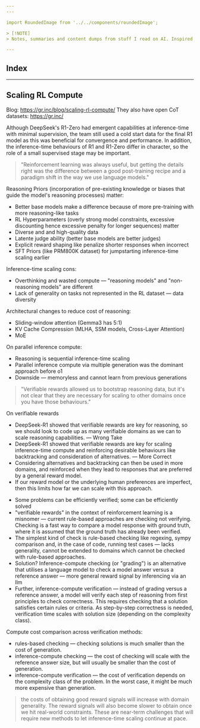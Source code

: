 ```yaml
---
---

import RoundedImage from '../../components/roundedImage';

> [!NOTE]
> Notes, summaries and content dumps from stuff I read on AI. Inspired from [TDM](https://x.com/cto_junior) ji's [AGI Log](https://docs.google.com/document/d/e/2PACX-1vQD8IlBotGdBxp3BnXkSjk8bNZlPV_0EH9ZA6wHd5dNf-BLSiwXUinvgv8ZoBEnNyTCF-chWO30NRw0/pub)

---
```


## Index

---

## Scaling RL Compute

Blog: https://gr.inc/blog/scaling-rl-compute/
They also have open CoT datasets: https://gr.inc/

Although DeepSeek's R1-Zero had emergent capabilities at inference-time with minimal supervision, the team still used a cold start data for the final R1 model as this was beneficial for convergence and performance. In addition, the inference-time behaviours of R1 and R1-Zero differ in character, so the role of a small supervised stage may be important.

> "Reinforcement learning was always useful, but getting the details right was the difference between a good post-training recipe and a paradigm shift in the way we use language models."

Reasoning Priors (incorporation of pre-existing knowledge or biases that guide the model's reasoning processes) matter:
- Better base models make a difference because of more pre-training with more reasoning-like tasks
- RL Hyperparameters (overly strong model constraints, excessive discounting hence excessive penalty for longer sequences) matter
- Diverse and and high-quality data
- Latente judge ability (better base models are better judges)
- Explicit reward shaping like penalize shorter responses when incorrect
- SFT Priors (like PRM800K dataset) for jumpstarting inference-time scaling earlier

Inference-time scaling cons:
- Overthinking and wasted compute — "reasoning models" and "non-reasoning models" are different
- Lack of generality on tasks not represented in the RL dataset — data diversity

Architectural changes to reduce cost of reasoning:
- Sliding-window attention (Gemma3 has 5:1)
- KV Cache Compression (MLHA, SSM models, Cross-Layer Attention)
- MoE

On parallel inference compute:
- Reasoning is sequential inference-time scaling
- Parallel inference compute via multiple generation was the dominant approach before o1
- Downside — memoryless and cannot learn from previous generations

> "Verifiable rewards allowed us to bootstrap reasoning data, but it's not clear that they are necessary for scaling to other domains once you have those behaviours."

On verifiable rewards
- DeepSeek-R1 showed that verifiable rewards are key for reasoning, so we should look to code up as many verifiable domains as we can to scale reasoning capabilities. — Wrong Take
- DeepSeek-R1 showed that verifiable rewards are key for scaling inference-time compute and reinforcing desirable behaviours like backtracking and consideration of alternatives. — More Correct
- Considering alternatives and backtracking can then be used in more domains, and reinforced when they lead to responses that are preferred by a general reward model.
- If our reward model or the underlying human preferences are imperfect, then this limits how far we can scale with this approach.

<RoundedImage
  src="/images/ai-log/checking.png"
  alt='"As we move towards generative verification, generality increases but the reward signal becomes more costly."'
  caption='"As we move towards generative verification, generality increases but the reward signal becomes more costly."'
  width={300}
  height={300}
/>

- Some problems can be efficiently verified; some can be efficiently solved
- "verifiable rewards" in the context of reinforcement learning is a misnomer — current rule-based approaches are checking not verifying. Checking is a fast way to compare a model response with ground truth, where it is assumed that the ground truth has already been verified.
- The simplest kind of check is rule-based checking like regexing, sympy comparison and, in the case of code, running test cases — lacks generality, cannot be extended to domains which cannot be checked with rule-based approaches.
- Solution? Inference-compute checking (or "grading") is an alternative that utilises a language model to check a model answer versus a reference answer — more general reward signal by inferencing via an llm
- Further, inference-compute verification — instead of grading versus a reference answer, a model will verify each step of reasoning from first principles to check correctness. This requires checking that a solution satisfies certain rules or criteria. As step-by-step correctness is needed, verification time scales with solution size (depending on the complexity class).

Compute cost comparison across verification methods:
- rules-based checking —  checking solutions is much smaller than the cost of generation.
- inference-compute checking — the cost of checking will scale with the reference answer size, but will usually be smaller than the cost of generation.
- inference-compute verification — the cost of verification depends on the complexity class of the problem. In the worst case, it might be much more expensive than generation.

> the costs of obtaining good reward signals will increase with domain generality. The reward signals will also become slower to obtain once we hit real-world constraints. These are near-term challenges that will require new methods to let inference-time scaling continue at pace.
